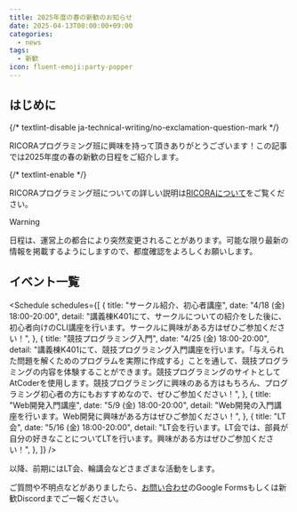 ```yaml
---
title: 2025年度の春の新歓のお知らせ
date: 2025-04-13T00:00:00+09:00
categories:
  - news
tags:
  - 新歓
icon: fluent-emoji:party-popper
---
```



## はじめに

{/* textlint-disable ja-technical-writing/no-exclamation-question-mark */}

RICORAプログラミング班に興味を持って頂きありがとうございます！この記事では2025年度の春の新歓の日程をご紹介します。

{/* textlint-enable */}

RICORAプログラミング班についての詳しい説明は[RICORAについて](/about)をご覧ください。

> [!warning]
> 日程は、運営上の都合により突然変更されることがあります。可能な限り最新の情報を掲載するようにしますので、都度確認をよろしくお願いします。

## イベント一覧

<Schedule
  schedules={[
    {
      title: "サークル紹介、初心者講座",
      date: "4/18 (金) 18:00-20:00",
      detail:
        "講義棟K401にて、サークルについての紹介をした後に、初心者向けのCLI講座を行います。サークルに興味がある方はぜひご参加ください！",
    },
    {
      title: "競技プログラミング入門",
      date: "4/25 (金) 18:00-20:00",
      detail:
        "講義棟K401にて、競技プログラミング入門講座を行います。「与えられた問題を解くためのプログラムを実際に作成する」ことを通して、競技プログラミングの内容を体験することができます。競技プログラミングのサイトとしてAtCoderを使用します。競技プログラミングに興味のある方はもちろん、プログラミング初心者の方にもおすすめなので、ぜひご参加ください！",
    },
    {
      title: "Web開発入門講座",
      date: "5/9 (金) 18:00-20:00",
      detail: "Web開発の入門講座を行います。Web開発に興味がある方はぜひご参加ください！",
    },
    {
      title: "LT会",
      date: "5/16 (金) 18:00-20:00",
      detail:
        "LT会を行います。LT会では、部員が自分の好きなことについてLTを行います。興味がある方はぜひご参加ください！",
    },
  ]}
/>

以降、前期にはLT会、輪講会などさまざまな活動をします。

ご質問や不明点などがありましたら、[お問い合わせ](/contact/)のGoogle Formsもしくは新歓Discordまでご一報ください。
